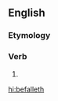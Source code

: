 ==English==

===Etymology===
{{suffix|befall|eth|lang=en}}

===Verb===
{{head|en|verb form}}

# {{en-archaic third-person singular of|befall}}

[[hi:befalleth]]